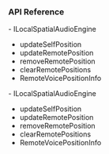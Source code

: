 <PlatformWrapper platform="unreal">

### API Reference
<ProductWrapper notAllowed="voice-calling">
- <Link to="{{Global.API_REF_UE_ROOT}}/class_ilocalspatialaudioengine.html">ILocalSpatialAudioEngine</Link>

- <Link to="{{Global.API_REF_UE_ROOT}}/class_ibasespatialaudioengine.html#api_ibasespatialaudioengine_updateselfposition">updateSelfPosition</Link>

- <Link to="{{Global.API_REF_UE_ROOT}}/class_ilocalspatialaudioengine.html#api_ilocalspatialaudioengine_updateremoteposition">updateRemotePosition</Link>

- <Link to="{{Global.API_REF_UE_ROOT}}/class_ilocalspatialaudioengine.html#api_ilocalspatialaudioengine_removeremoteposition">removeRemotePosition</Link>

- <Link to="{{Global.API_REF_UE_ROOT}}/class_ilocalspatialaudioengine.html#api_ilocalspatialaudioengine_clearremotepositions">clearRemotePositions</Link>

- <Link to="{{Global.API_REF_UE_ROOT}}/rtc_api_data_type.html#class_remotevoicepositioninfo">RemoteVoicePositionInfo</Link>
</ProductWrapper>

<ProductWrapper product="voice-calling">
- <Link to="{{Global.API_REF_UE_ROOT_VOICE_SDK}}/class_ilocalspatialaudioengine.html">ILocalSpatialAudioEngine</Link>

- <Link to="{{Global.API_REF_UE_ROOT_VOICE_SDK}}/class_ibasespatialaudioengine.html#api_ibasespatialaudioengine_updateselfposition">updateSelfPosition</Link>

- <Link to="{{Global.API_REF_UE_ROOT_VOICE_SDK}}/class_ilocalspatialaudioengine.html#api_ilocalspatialaudioengine_updateremoteposition">updateRemotePosition</Link>

- <Link to="{{Global.API_REF_UE_ROOT_VOICE_SDK}}/class_ilocalspatialaudioengine.html#api_ilocalspatialaudioengine_removeremoteposition">removeRemotePosition</Link>

- <Link to="{{Global.API_REF_UE_ROOT_VOICE_SDK}}/class_ilocalspatialaudioengine.html#api_ilocalspatialaudioengine_clearremotepositions">clearRemotePositions</Link>

- <Link to="{{Global.API_REF_UE_ROOT_VOICE_SDK}}/rtc_api_data_type.html#class_remotevoicepositioninfo">RemoteVoicePositionInfo</Link>
</ProductWrapper>

</PlatformWrapper>
